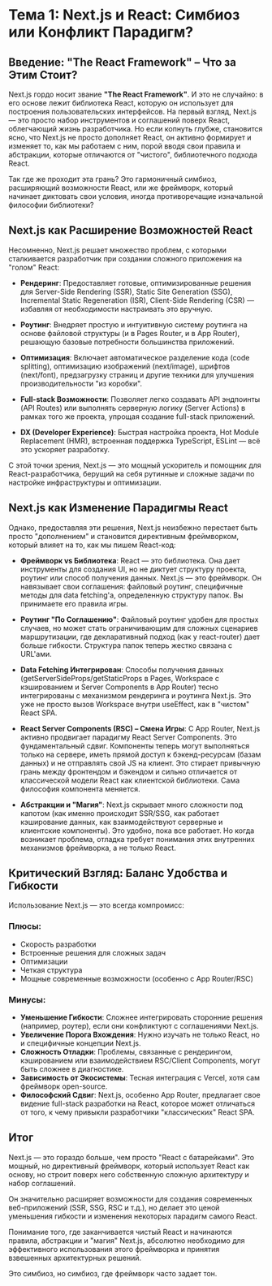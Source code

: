 # Тема 1: Next.js и React: Симбиоз или Конфликт Парадигм?

## Введение: "The React Framework" – Что за Этим Стоит?

Next.js гордо носит звание **"The React Framework"**. И это не случайно: в его основе лежит библиотека React, которую он использует для построения пользовательских интерфейсов. На первый взгляд, Next.js — это просто набор инструментов и соглашений поверх React, облегчающий жизнь разработчика. Но если копнуть глубже, становится ясно, что Next.js не просто дополняет React, он активно формирует и изменяет то, как мы работаем с ним, порой вводя свои правила и абстракции, которые отличаются от "чистого", библиотечного подхода React.

Так где же проходит эта грань? Это гармоничный симбиоз, расширяющий возможности React, или же фреймворк, который начинает диктовать свои условия, иногда противоречащие изначальной философии библиотеки?

## Next.js как Расширение Возможностей React

Несомненно, Next.js решает множество проблем, с которыми сталкивается разработчик при создании сложного приложения на "голом" React:

- **Рендеринг**: Предоставляет готовые, оптимизированные решения для Server-Side Rendering (SSR), Static Site Generation (SSG), Incremental Static Regeneration (ISR), Client-Side Rendering (CSR) — избавляя от необходимости настраивать это вручную.

- **Роутинг**: Внедряет простую и интуитивную систему роутинга на основе файловой структуры (и в Pages Router, и в App Router), решающую базовые потребности большинства приложений.

- **Оптимизация**: Включает автоматическое разделение кода (code splitting), оптимизацию изображений (next/image), шрифтов (next/font), предзагрузку страниц и другие техники для улучшения производительности "из коробки".

- **Full-stack Возможности**: Позволяет легко создавать API эндпоинты (API Routes) или выполнять серверную логику (Server Actions) в рамках того же проекта, упрощая создание full-stack приложений.

- **DX (Developer Experience)**: Быстрая настройка проекта, Hot Module Replacement (HMR), встроенная поддержка TypeScript, ESLint — всё это ускоряет разработку.

С этой точки зрения, Next.js — это мощный ускоритель и помощник для React-разработчика, берущий на себя рутинные и сложные задачи по настройке инфраструктуры и оптимизации.

## Next.js как Изменение Парадигмы React

Однако, предоставляя эти решения, Next.js неизбежно перестает быть просто "дополнением" и становится директивным фреймворком, который влияет на то, как мы пишем React-код:

- **Фреймворк vs Библиотека**: React — это библиотека. Она дает инструменты для создания UI, но не диктует структуру проекта, роутинг или способ получения данных. Next.js — это фреймворк. Он навязывает свои соглашения: файловый роутинг, специфичные методы для data fetching'а, определенную структуру папок. Вы принимаете его правила игры.

- **Роутинг "По Соглашению"**: Файловый роутинг удобен для простых случаев, но может стать ограничивающим для сложных сценариев маршрутизации, где декларативный подход (как у react-router) дает больше гибкости. Структура папок теперь жестко связана с URL'ами.

- **Data Fetching Интегрирован**: Способы получения данных (getServerSideProps/getStaticProps в Pages, Workspace с кэшированием и Server Components в App Router) тесно интегрированы с механизмом рендеринга и роутинга Next.js. Это уже не просто вызов Workspace внутри useEffect, как в "чистом" React SPA.

- **React Server Components (RSC) – Смена Игры**: С App Router, Next.js активно продвигает парадигму React Server Components. Это фундаментальный сдвиг. Компоненты теперь могут выполняться только на сервере, иметь прямой доступ к бэкенд-ресурсам (базам данных) и не отправлять свой JS на клиент. Это стирает привычную грань между фронтендом и бэкендом и сильно отличается от классической модели React как клиентской библиотеки. Сама философия компонента меняется.

- **Абстракции и "Магия"**: Next.js скрывает много сложности под капотом (как именно происходит SSR/SSG, как работает кэширование данных, как взаимодействуют серверные и клиентские компоненты). Это удобно, пока все работает. Но когда возникает проблема, отладка требует понимания этих внутренних механизмов фреймворка, а не только React.

## Критический Взгляд: Баланс Удобства и Гибкости

Использование Next.js — это всегда компромисс:

### Плюсы:
- Скорость разработки
- Встроенные решения для сложных задач
- Оптимизации
- Четкая структура
- Мощные современные возможности (особенно с App Router/RSC)

### Минусы:
- **Уменьшение Гибкости**: Сложнее интегрировать сторонние решения (например, роутер), если они конфликтуют с соглашениями Next.js.
- **Увеличение Порога Вхождения**: Нужно изучать не только React, но и специфичные концепции Next.js.
- **Сложность Отладки**: Проблемы, связанные с рендерингом, кэшированием или взаимодействием RSC/Client Components, могут быть сложнее в диагностике.
- **Зависимость от Экосистемы**: Тесная интеграция с Vercel, хотя сам фреймворк open-source.
- **Философский Сдвиг**: Next.js, особенно App Router, предлагает свое видение full-stack разработки на React, которое может отличаться от того, к чему привыкли разработчики "классических" React SPA.

## Итог

Next.js — это гораздо больше, чем просто "React с батарейками". Это мощный, но директивный фреймворк, который использует React как основу, но строит поверх него собственную сложную архитектуру и набор соглашений.

Он значительно расширяет возможности для создания современных веб-приложений (SSR, SSG, RSC и т.д.), но делает это ценой уменьшения гибкости и изменения некоторых парадигм самого React.

Понимание того, где заканчивается чистый React и начинаются правила, абстракции и "магия" Next.js, абсолютно необходимо для эффективного использования этого фреймворка и принятия взвешенных архитектурных решений.

Это симбиоз, но симбиоз, где фреймворк часто задает тон.
